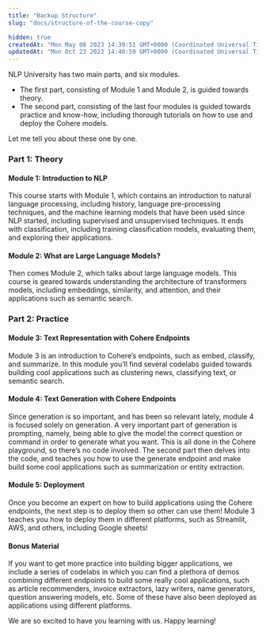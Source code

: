 ```yaml
---
title: "Backup Structure"
slug: "docs/structure-of-the-course-copy"

hidden: true
createdAt: "Mon May 08 2023 14:39:51 GMT+0000 (Coordinated Universal Time)"
updatedAt: "Mon Oct 23 2023 14:40:59 GMT+0000 (Coordinated Universal Time)"
---
```

NLP University has two main parts, and six modules.

- The first part, consisting of Module 1 and Module 2, is guided towards theory.
- The second part, consisting of the last four modules is guided towards practice and know-how, including thorough tutorials on how to use and deploy the Cohere models.

Let me tell you about these one by one.

### Part 1: Theory

#### Module 1: Introduction to NLP

This course starts with Module 1, which contains an introduction to natural language processing, including history, language pre-processing techniques, and the machine learning models that have been used since NLP started, including supervised and unsupervised techniques. It ends with classification, including training classification models, evaluating them, and exploring their applications.

#### Module 2: What are Large Language Models?

Then comes Module 2, which talks about large language models. This course is geared towards understanding the architecture of transformers models, including embeddings, similarity, and attention, and their applications such as semantic search.

### Part 2: Practice

#### Module 3: Text Representation with Cohere Endpoints

Module 3 is an introduction to Cohere’s endpoints, such as embed, classify, and summarize. In this module you’ll find several codelabs guided towards building cool applications such as clustering news, classifying text, or semantic search.

#### Module 4: Text Generation with Cohere Endpoints

Since generation is so important, and has been so relevant lately, module 4 is focused solely on generation. A very important part of generation is prompting, namely, being able to give the model the correct question or command in order to generate what you want. This is all done in the Cohere playground, so there’s no code involved. The second part then delves into the code, and teaches you how to use the generate endpoint and make build some cool applications such as summarization or entity extraction.

#### Module 5: Deployment

Once you become an expert on how to build applications using the Cohere endpoints, the next step is to deploy them so other can use them! Module 3 teaches you how to deploy them in different platforms, such as Streamlit, AWS, and others, including Google sheets!

#### Bonus Material

If you want to get more practice into building bigger applications, we include a series of codelabs in which you can find a plethora of demos combining different endpoints to build some really cool applications, such as article recommenders, invoice extractors, lazy writers, name generators, question answering models, etc. Some of these have also been deployed as applications using different platforms.

We are so excited to have you learning with us. Happy learning!
